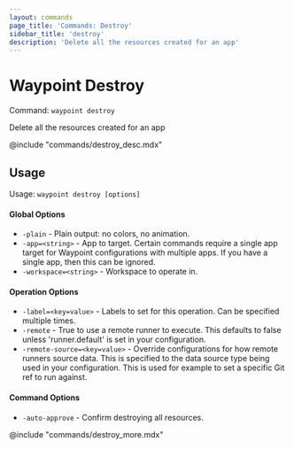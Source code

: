 ```yaml
---
layout: commands
page_title: 'Commands: Destroy'
sidebar_title: 'destroy'
description: 'Delete all the resources created for an app'
---
```


# Waypoint Destroy

Command: `waypoint destroy`

Delete all the resources created for an app

@include "commands/destroy_desc.mdx"

## Usage

Usage: `waypoint destroy [options]`

#### Global Options

- `-plain` - Plain output: no colors, no animation.
- `-app=<string>` - App to target. Certain commands require a single app target for Waypoint configurations with multiple apps. If you have a single app, then this can be ignored.
- `-workspace=<string>` - Workspace to operate in.

#### Operation Options

- `-label=<key=value>` - Labels to set for this operation. Can be specified multiple times.
- `-remote` - True to use a remote runner to execute. This defaults to false
  unless 'runner.default' is set in your configuration.
- `-remote-source=<key=value>` - Override configurations for how remote runners source data. This is specified to the data source type being used in your configuration. This is used for example to set a specific Git ref to run against.

#### Command Options

- `-auto-approve` - Confirm destroying all resources.

@include "commands/destroy_more.mdx"
